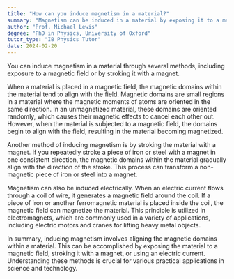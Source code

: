 ```yaml
---
title: "How can you induce magnetism in a material?"
summary: "Magnetism can be induced in a material by exposing it to a magnetic field or by stroking it with a magnet."
author: "Prof. Michael Lewis"
degree: "PhD in Physics, University of Oxford"
tutor_type: "IB Physics Tutor"
date: 2024-02-20
---
```


You can induce magnetism in a material through several methods, including exposure to a magnetic field or by stroking it with a magnet.

When a material is placed in a magnetic field, the magnetic domains within the material tend to align with the field. Magnetic domains are small regions in a material where the magnetic moments of atoms are oriented in the same direction. In an unmagnetized material, these domains are oriented randomly, which causes their magnetic effects to cancel each other out. However, when the material is subjected to a magnetic field, the domains begin to align with the field, resulting in the material becoming magnetized.

Another method of inducing magnetism is by stroking the material with a magnet. If you repeatedly stroke a piece of iron or steel with a magnet in one consistent direction, the magnetic domains within the material gradually align with the direction of the stroke. This process can transform a non-magnetic piece of iron or steel into a magnet.

Magnetism can also be induced electrically. When an electric current flows through a coil of wire, it generates a magnetic field around the coil. If a piece of iron or another ferromagnetic material is placed inside the coil, the magnetic field can magnetize the material. This principle is utilized in electromagnets, which are commonly used in a variety of applications, including electric motors and cranes for lifting heavy metal objects.

In summary, inducing magnetism involves aligning the magnetic domains within a material. This can be accomplished by exposing the material to a magnetic field, stroking it with a magnet, or using an electric current. Understanding these methods is crucial for various practical applications in science and technology.
    